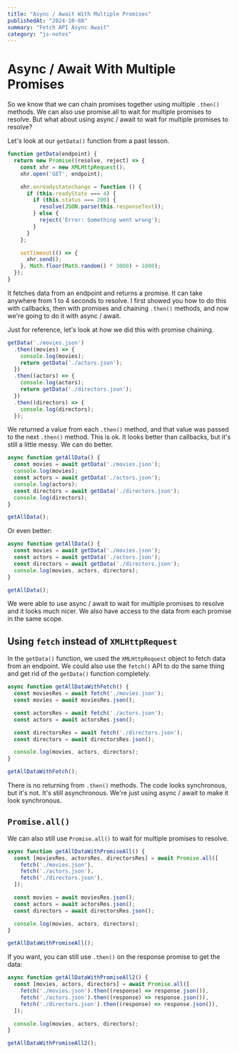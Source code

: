 ```yaml
---
title: "Async / Await With Multiple Promises"
publishedAt: "2024-10-08"
summary: "Fetch API Async Await"
category: "js-notes"
---
```

# Async / Await With Multiple Promises

So we know that we can chain promises together using multiple `.then()` methods. We can also use promise.all to wait for multiple promises to resolve. But what about using async / await to wait for multiple promises to resolve?

Let's look at our `getData()` function from a past lesson.

```js
function getData(endpoint) {
  return new Promise((resolve, reject) => {
    const xhr = new XMLHttpRequest();
    xhr.open('GET', endpoint);

    xhr.onreadystatechange = function () {
      if (this.readyState === 4) {
        if (this.status === 200) {
          resolve(JSON.parse(this.responseText));
        } else {
          reject('Error: Something went wrong');
        }
      }
    };

    setTimeout(() => {
      xhr.send();
    }, Math.floor(Math.random() * 3000) + 1000);
  });
}
```

It fetches data from an endpoint and returns a promise. It can take anywhere from 1 to 4 seconds to resolve. I first showed you how to do this with callbacks, then with promises and chaining `.then()` methods, and now we're going to do it with async / await.

Just for reference, let's look at how we did this with promise chaining.

```js
getData('./movies.json')
  .then((movies) => {
    console.log(movies);
    return getData('./actors.json');
  })
  .then((actors) => {
    console.log(actors);
    return getData('./directors.json');
  })
  .then((directors) => {
    console.log(directors);
  });
```

We returned a value from each `.then()` method, and that value was passed to the next `.then()` method. This is ok. It looks better than callbacks, but it's still a little messy. We can do better.

```js
async function getAllData() {
  const movies = await getData('./movies.json');
  console.log(movies);
  const actors = await getData('./actors.json');
  console.log(actors);
  const directors = await getData('./directors.json');
  console.log(directors);
}

getAllData();
```

Or even better:

```js
async function getAllData() {
  const movies = await getData('./movies.json');
  const actors = await getData('./actors.json');
  const directors = await getData('./directors.json');
  console.log(movies, actors, directors);
}

getAllData();
```

We were able to use async / await to wait for multiple promises to resolve and it looks much nicer. We also have access to the data from each promise in the same scope.

## Using `fetch` instead of `XMLHttpRequest`

In the `getData()` function, we used the `XMLHttpRequest` object to fetch data from an endpoint. We could also use the `fetch()` API to do the same thing and get rid of the `getData()` function completely.

```js
async function getAllDataWithFetch() {
  const moviesRes = await fetch('./movies.json');
  const movies = await moviesRes.json();

  const actorsRes = await fetch('./actors.json');
  const actors = await actorsRes.json();

  const directorsRes = await fetch('./directors.json');
  const directors = await directorsRes.json();

  console.log(movies, actors, directors);
}

getAllDataWithFetch();
```

There is no returning from `.then()` methods. The code looks synchronous, but it's not. It's still asynchronous. We're just using async / await to make it look synchronous.

## `Promise.all()`

We can also still use `Promise.all()` to wait for multiple promises to resolve.

```js
async function getAllDataWithPromiseAll() {
  const [moviesRes, actorsRes, directorsRes] = await Promise.all([
    fetch('./movies.json'),
    fetch('./actors.json'),
    fetch('./directors.json'),
  ]);

  const movies = await moviesRes.json();
  const actors = await actorsRes.json();
  const directors = await directorsRes.json();

  console.log(movies, actors, directors);
}

getAllDataWithPromiseAll();
```

If you want, you can still use `.then()` on the response promise to get the data:

```js
async function getAllDataWithPromiseAll2() {
  const [movies, actors, directors] = await Promise.all([
    fetch('./movies.json').then((response) => response.json()),
    fetch('./actors.json').then((response) => response.json()),
    fetch('./directors.json').then((response) => response.json()),
  ]);

  console.log(movies, actors, directors);
}

getAllDataWithPromiseAll2();
```
